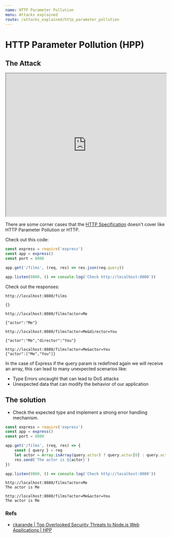 ```yaml
---
name: HTTP Parameter Pollution
menu: Attacks explained
route: /attacks_explained/http_parameter_pollution
---
```


# HTTP Parameter Pollution (HPP)

## The Attack

<iframe width="100%" height="450"
src="https://www.youtube.com/embed/QVZBl8yxVX0">
</iframe>


There are some corner cases that the [HTTP Specification](https://tools.ietf.org/html/rfc2616) doesn't cover like HTTP Parameter Pollution or HTTP. 

Check out this code:

```js
const express = require('express')
const app = express()
const port = 8080

app.get('/films', (req, res) => res.json(req.query))

app.listen(8080, () => console.log('Check http://localhost:8080'))
```

Check out the responses:

```
http://localhost:8080/films

{}
```


```
http://localhost:8080/films?actor=Me

{"actor":"Me"}
```


```
http://localhost:8080/films?actor=Me&director=You

{"actor":"Me","director":"You"}
```

```
http://localhost:8080/films?actor=Me&actor=You
{"actor":["Me","You"]}
```

In the case of Express if the query param is redefined again we will receive an array, this can lead to many unexpected scenarios like:

- Type Errors uncaught that can lead to DoS attacks
- Unexpected data that can modify the behavior of our application


## The solution

- Check the expected type and implement a strong error handling mechanism.

```js
const express = require('express')
const app = express()
const port = 8080

app.get('/films', (req, res) => {
    const { query } = req
    let actor = Array.isArray(query.actor) ? query.actor[0] : query.actor;
    res.send(`The actor is ${actor}`)
})

app.listen(8080, () => console.log('Check http://localhost:8080'))
```

```
http://localhost:8080/films?actor=Me
The actor is Me
```

```
http://localhost:8080/films?actor=Me&actor=You
The actor is Me
``` 

### Refs

- [ckarande | Top Overlooked Security Threats to Node.js Web Applications | HPP](https://speakerdeck.com/ckarande/top-overlooked-security-threats-to-node-dot-js-web-applications?slide=48)
